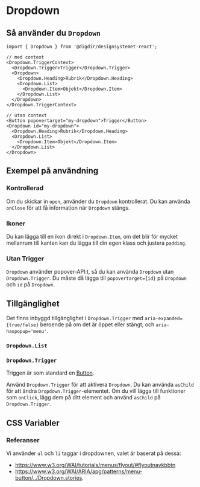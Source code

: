 

<Meta of={DropdownStories} />

# Dropdown

<Primary />
<Controls />

## Så använder du `Dropdown`

```tsx
import { Dropdown } from '@digdir/designsystemet-react';

// med context
<Dropdown.TriggerContext>
  <Dropdown.Trigger>Trigger</Dropdown.Trigger>
  <Dropdown>
    <Dropdown.Heading>Rubrik</Dropdown.Heading>
    <Dropdown.List>
      <Dropdown.Item>Objekt</Dropdown.Item>
    </Dropdown.List>
  </Dropdown>
</Dropdown.TriggerContext>

// utan context
<Button popovertarget="my-dropdown">Trigger</Button>
<Dropdown id="my-dropdown">
  <Dropdown.Heading>Rubrik</Dropdown.Heading>
  <Dropdown.List>
    <Dropdown.Item>Objekt</Dropdown.Item>
  </Dropdown.List>
</Dropdown>
```

## Exempel på användning

### Kontrollerad

Om du skickar in `open`, använder du `Dropdown` kontrollerat. Du kan använda `onClose` för att få information när `Dropdown` stängs.

<Canvas of={DropdownStories.Controlled} />

### Ikoner

Du kan lägga till en ikon direkt i `Dropdown.Item`, om det blir för mycket mellanrum till kanten kan du lägga till din egen klass och justera `padding`.

<Canvas of={DropdownStories.Icons} />

### Utan Trigger

`Dropdown` använder popover-API:t, så du kan använda `Dropdown` utan `Dropdown.Trigger`.
Du måste då lägga till `popovertarget={id}` på `Dropdown` och `id` på `Dropdown`.

<Canvas of={DropdownStories.WithoutTrigger} />

## Tillgänglighet

Det finns inbyggd tillgänglighet i `Dropdown.Trigger` med `aria-expanded={true/false}` beroende på om det är öppet eller stängt, och `aria-haspopup='menu'`.

### `Dropdown.List`

<ArgTypes of={Dropdown.List} />

### `Dropdown.Trigger`

Triggen är som standard en [Button](/docs/komponenter-button--docs).

Använd `Dropdown.Trigger` för att aktivera `Dropdown`. Du kan använda `asChild` för att ändra `Dropdown.Trigger`-elementet.
Om du vill lägga till funktioner som `onClick`, lägg dem på ditt element och använd `asChild` på `Dropdown.Trigger`.

## CSS Variabler

<CssVariables css={css} />

### Referanser

Vi använder `ul` och `li` taggar i dropdownen, valet är baserat på dessa:

- https://www.w3.org/WAI/tutorials/menus/flyout/#flyoutnavkbbtn
- https://www.w3.org/WAI/ARIA/apg/patterns/menu-button/../Dropdown.stories.
